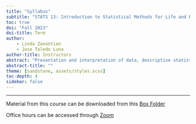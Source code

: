 ```yaml
---
title: "Syllabus"
subtitle: "STATS 13: Introduction to Statistical Methods for Life and Health Sciences "
toc: true
doi: "Fall 2023"
doi-title: Term
author:
    - Linda Zanontian
    - Jose Toledo Luna
author-title: Instructors
abstract: "Presentation and interpretation of data, descriptive statistics, introduction to correlation and regression and to basic statistical inference (estimation, testing of means and proportions, ANOVA) using both bootstrap methods and parametric models."
abstract-title: ""
theme: [sandstone, assets/styles.scss]
toc-depth: 4
sidebar: false
---
```


---

Material from this course can be downloaded from this [Box Folder](https://app.box.com/s/f4411gds9cchiz72ewx2rari1xgu67ne)


Office hours can be accessed through [Zoom](https://zoom.us/j/8496165634?pwd=dVFLRDF5WkdyRVBZY2NaVmVMa0NEQT09)






